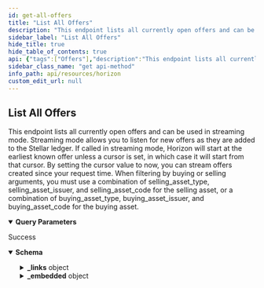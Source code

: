 ```yaml
---
id: get-all-offers
title: "List All Offers"
description: "This endpoint lists all currently open offers and can be used in streaming mode. Streaming mode allows you to listen for new offers as they are added to the Stellar ledger. If called in streaming mode, Horizon will start at the earliest known offer unless a cursor is set, in which case it will start from that cursor. By setting the cursor value to now, you can stream offers created since your request time. When filtering by buying or selling arguments, you must use a combination of selling_asset_type, selling_asset_issuer, and selling_asset_code for the selling asset, or a combination of buying_asset_type, buying_asset_issuer, and buying_asset_code for the buying asset."
sidebar_label: "List All Offers"
hide_title: true
hide_table_of_contents: true
api: {"tags":["Offers"],"description":"This endpoint lists all currently open offers and can be used in streaming mode. Streaming mode allows you to listen for new offers as they are added to the Stellar ledger. If called in streaming mode, Horizon will start at the earliest known offer unless a cursor is set, in which case it will start from that cursor. By setting the cursor value to now, you can stream offers created since your request time. When filtering by buying or selling arguments, you must use a combination of selling_asset_type, selling_asset_issuer, and selling_asset_code for the selling asset, or a combination of buying_asset_type, buying_asset_issuer, and buying_asset_code for the buying asset.","operationId":"GetAllOffers","parameters":[{"name":"sponser","in":"query","required":false,"description":"Account ID of the sponsor. Every account in the response will either be sponsored by the given account ID or have a subentry (trustline, offer, or data entry) which is sponsored by the given account ID.","schema":{"type":"string","example":"GDMQQNJM4UL7QIA66P7R2PZHMQINWZBM77BEBMHLFXD5JEUAHGJ7R4JZ"}},{"name":"seller","in":"query","required":false,"description":"The account ID of the offer creator."},{"name":"selling_asset_type","in":"query","required":false,"description":"The type for the selling asset. Either native, credit_alphanum4, or credit_alphanum12.","schema":{"type":"string","enum":["native","credit_alphanum4","credit_alphanum12"]}},{"name":"selling_asset_issuer","in":"query","required":false,"description":"The Stellar address of the selling asset’s issuer."},{"name":"selling_asset_code","in":"query","required":false,"description":"The code for the selling asset."},{"name":"buying_asset_type","in":"query","required":false,"description":"The type for the buying asset. Either native, credit_alphanum4, or credit_alphanum12.","schema":{"type":"string","enum":["native","credit_alphanum4","credit_alphanum12"]}},{"name":"buying_asset_issuer","in":"query","required":false,"description":"The Stellar address of the buying asset’s issuer."},{"name":"buying_asset_code","in":"query","required":false,"description":"The code for the buying asset."},{"name":"cursor","in":"query","required":false,"description":"A number that points to a specific location in a collection of responses and is pulled from the paging_token value of a record.","schema":{"type":"integer","example":6606617478959105}},{"name":"order","in":"query","required":false,"description":"A designation of the order in which records should appear. Options include asc (ascending) or desc (descending). If this argument isn’t set, it defaults to asc.","schema":{"type":"string","enum":["asc","desc"]}},{"name":"limit","in":"query","required":false,"description":"The maximum number of records returned. The limit can range from 1 to 200 - an upper limit that is hardcoded in Horizon for performance reasons. If this argument isn’t designated, it defaults to 10.","schema":{"type":"integer","example":10}}],"x-supports-streaming":true,"responses":{"200":{"description":"Success","content":{"application/json":{"schema":{"allOf":[{"type":"object","properties":{"_links":{"type":"object","properties":{"self":{"type":"object","properties":{"href":{"type":"string","format":"link"},"templated":{"type":"boolean"}},"required":["href"]},"next":{"type":"object","properties":{"href":{"type":"string","format":"link"},"templated":{"type":"boolean"}},"required":["href"]},"prev":{"type":"object","properties":{"href":{"type":"string","format":"link"},"templated":{"type":"boolean"}},"required":["href"]}}}}},{"type":"object","properties":{"_embedded":{"type":"object","properties":{"records":{"type":"array","items":{"type":"object","properties":{"_links":{"type":"object","properties":{"self":{"type":"object","properties":{"href":{"type":"string","format":"link"},"templated":{"type":"boolean"}},"required":["href"]},"offer_maker":{"type":"object","properties":{"href":{"type":"string","format":"link"},"templated":{"type":"boolean"}},"required":["href"]}},"required":["self","offer_maker"]},"id":{"type":"string"},"paging_token":{"type":"string"},"seller":{"type":"string","pattern":"G[A-Z0-9]{55}"},"selling":{"type":"object","properties":{"asset_type":{"type":"string"},"asset_code":{"type":"string"},"asset_issuer":{"type":"string"}},"required":["asset_type"]},"buying":{"type":"object","properties":{"asset_type":{"type":"string"},"asset_code":{"type":"string"},"asset_issuer":{"type":"string"}},"required":["asset_type"]},"amount":{"type":"string"},"price_r":{"type":"object","properties":{"n":{"type":"integer","format":"int32"},"d":{"type":"integer","format":"int32"}}},"price":{"type":"string"},"last_modified_ledger":{"type":"integer","format":"uint32"},"last_modified_time":{"type":"string"},"sponser":{"type":"string"}},"required":["id","paging_token","seller","selling","buying","amount","price_r","price","last_modified_ledger","last_modified_time"]}}}}}}]},"examples":{"GetAllOffers":{"value":{"_links":{"self":{"href":"https://horizon.stellar.org/offers?cursor=&limit=3&order=asc&selling_asset_code=USD&selling_asset_issuer=GDUKMGUGDZQK6YHYA5Z6AY2G4XDSZPSZ3SW5UN3ARVMO6QSRDWP5YLEX&selling_asset_type=credit_alphanum4"},"next":{"href":"https://horizon.stellar.org/offers?cursor=88345152&limit=3&order=asc&selling_asset_code=USD&selling_asset_issuer=GDUKMGUGDZQK6YHYA5Z6AY2G4XDSZPSZ3SW5UN3ARVMO6QSRDWP5YLEX&selling_asset_type=credit_alphanum4"},"prev":{"href":"https://horizon.stellar.org/offers?cursor=71673427&limit=3&order=desc&selling_asset_code=USD&selling_asset_issuer=GDUKMGUGDZQK6YHYA5Z6AY2G4XDSZPSZ3SW5UN3ARVMO6QSRDWP5YLEX&selling_asset_type=credit_alphanum4"}},"_embedded":{"records":[{"_links":{"self":{"href":"https://horizon.stellar.org/offers/71673427"},"offer_maker":{"href":"https://horizon.stellar.org/accounts/GBJPWEIFX6KO4H52BF3QJDYRCLXB2P3Z3QTKWUGFOOFH5MSRZV4WLRZ7"}},"id":71673427,"paging_token":"71673427","seller":"GBJPWEIFX6KO4H52BF3QJDYRCLXB2P3Z3QTKWUGFOOFH5MSRZV4WLRZ7","selling":{"asset_type":"credit_alphanum4","asset_code":"USD","asset_issuer":"GDUKMGUGDZQK6YHYA5Z6AY2G4XDSZPSZ3SW5UN3ARVMO6QSRDWP5YLEX"},"buying":{"asset_type":"credit_alphanum4","asset_code":"BTC","asset_issuer":"GAUTUYY2THLF7SGITDFMXJVYH3LHDSMGEAKSBU267M2K7A3W543CKUEF"},"amount":"25.6545775","price_r":{"n":289696073,"d":25654776},"price":"11.2920913","last_modified_ledger":26981646,"last_modified_time":"2019-11-26T13:42:10Z"},{"_links":{"self":{"href":"https://horizon.stellar.org/offers/88328208"},"offer_maker":{"href":"https://horizon.stellar.org/accounts/GBSYMLHG5TGQ4O3NSPIO4DSCS4AC6YRJOQWQC3EW7O257RAUHI5SA45R"}},"id":88328208,"paging_token":"88328208","seller":"GBSYMLHG5TGQ4O3NSPIO4DSCS4AC6YRJOQWQC3EW7O257RAUHI5SA45R","selling":{"asset_type":"credit_alphanum4","asset_code":"USD","asset_issuer":"GDUKMGUGDZQK6YHYA5Z6AY2G4XDSZPSZ3SW5UN3ARVMO6QSRDWP5YLEX"},"buying":{"asset_type":"credit_alphanum4","asset_code":"BTC","asset_issuer":"GBVOL67TMUQBGL4TZYNMY3ZQ5WGQYFPFD5VJRWXR72VA33VFNL225PL5"},"amount":"2.4664893","price_r":{"n":500,"d":1233},"price":"0.4055150","last_modified_ledger":23886660,"last_modified_time":"2019-05-17T00:33:16Z"},{"_links":{"self":{"href":"https://horizon.stellar.org/offers/88345152"},"offer_maker":{"href":"https://horizon.stellar.org/accounts/GACTQP5TAWIXF2LV4GWGJWIUNHKDWZ2ITCFDP37FIGOFPR3ORMQRR63U"}},"id":88345152,"paging_token":"88345152","seller":"GACTQP5TAWIXF2LV4GWGJWIUNHKDWZ2ITCFDP37FIGOFPR3ORMQRR63U","selling":{"asset_type":"credit_alphanum4","asset_code":"USD","asset_issuer":"GDUKMGUGDZQK6YHYA5Z6AY2G4XDSZPSZ3SW5UN3ARVMO6QSRDWP5YLEX"},"buying":{"asset_type":"credit_alphanum4","asset_code":"USD","asset_issuer":"GBUYUAI75XXWDZEKLY66CFYKQPET5JR4EENXZBUZ3YXZ7DS56Z4OKOFU"},"amount":"10.0000000","price_r":{"n":11,"d":10},"price":"1.1000000","last_modified_ledger":23887778,"last_modified_time":"2019-05-17T02:19:19Z"}]}}}}}}}},"method":"get","path":"/offers","servers":[{"url":"https://horizon.stellar.org","description":"The main network"},{"url":"https://horizon-testnet.stellar.org","description":"The test network"}],"info":{"title":"Horizon","version":"0.0.1"},"postman":{"name":"List All Offers","description":{"content":"This endpoint lists all currently open offers and can be used in streaming mode. Streaming mode allows you to listen for new offers as they are added to the Stellar ledger. If called in streaming mode, Horizon will start at the earliest known offer unless a cursor is set, in which case it will start from that cursor. By setting the cursor value to now, you can stream offers created since your request time. When filtering by buying or selling arguments, you must use a combination of selling_asset_type, selling_asset_issuer, and selling_asset_code for the selling asset, or a combination of buying_asset_type, buying_asset_issuer, and buying_asset_code for the buying asset.","type":"text/plain"},"url":{"path":["offers"],"host":["{{baseUrl}}"],"query":[{"disabled":false,"description":{"content":"Account ID of the sponsor. Every account in the response will either be sponsored by the given account ID or have a subentry (trustline, offer, or data entry) which is sponsored by the given account ID.","type":"text/plain"},"key":"sponser","value":""},{"description":{"content":"The account ID of the offer creator.","type":"text/plain"},"key":"seller","value":""},{"disabled":false,"description":{"content":"The type for the selling asset. Either native, credit_alphanum4, or credit_alphanum12.","type":"text/plain"},"key":"selling_asset_type","value":""},{"description":{"content":"The Stellar address of the selling asset’s issuer.","type":"text/plain"},"key":"selling_asset_issuer","value":""},{"description":{"content":"The code for the selling asset.","type":"text/plain"},"key":"selling_asset_code","value":""},{"disabled":false,"description":{"content":"The type for the buying asset. Either native, credit_alphanum4, or credit_alphanum12.","type":"text/plain"},"key":"buying_asset_type","value":""},{"description":{"content":"The Stellar address of the buying asset’s issuer.","type":"text/plain"},"key":"buying_asset_issuer","value":""},{"description":{"content":"The code for the buying asset.","type":"text/plain"},"key":"buying_asset_code","value":""},{"disabled":false,"description":{"content":"A number that points to a specific location in a collection of responses and is pulled from the paging_token value of a record.","type":"text/plain"},"key":"cursor","value":""},{"disabled":false,"description":{"content":"A designation of the order in which records should appear. Options include asc (ascending) or desc (descending). If this argument isn’t set, it defaults to asc.","type":"text/plain"},"key":"order","value":""},{"disabled":false,"description":{"content":"The maximum number of records returned. The limit can range from 1 to 200 - an upper limit that is hardcoded in Horizon for performance reasons. If this argument isn’t designated, it defaults to 10.","type":"text/plain"},"key":"limit","value":""}],"variable":[]},"header":[{"key":"Accept","value":"application/json"}],"method":"GET"}}
sidebar_class_name: "get api-method"
info_path: api/resources/horizon
custom_edit_url: null
---
```



## List All Offers



This endpoint lists all currently open offers and can be used in streaming mode. Streaming mode allows you to listen for new offers as they are added to the Stellar ledger. If called in streaming mode, Horizon will start at the earliest known offer unless a cursor is set, in which case it will start from that cursor. By setting the cursor value to now, you can stream offers created since your request time. When filtering by buying or selling arguments, you must use a combination of selling_asset_type, selling_asset_issuer, and selling_asset_code for the selling asset, or a combination of buying_asset_type, buying_asset_issuer, and buying_asset_code for the buying asset.

<details style={{"marginBottom":"1rem"}} data-collapsed={false} open={true}><summary style={{}}><strong>Query Parameters</strong></summary><div><ul><ParamsItem className={"paramsItem"} param={{"name":"sponser","in":"query","required":false,"description":"Account ID of the sponsor. Every account in the response will either be sponsored by the given account ID or have a subentry (trustline, offer, or data entry) which is sponsored by the given account ID.","schema":{"type":"string","example":"GDMQQNJM4UL7QIA66P7R2PZHMQINWZBM77BEBMHLFXD5JEUAHGJ7R4JZ"}}}></ParamsItem><ParamsItem className={"paramsItem"} param={{"name":"seller","in":"query","required":false,"description":"The account ID of the offer creator."}}></ParamsItem><ParamsItem className={"paramsItem"} param={{"name":"selling_asset_type","in":"query","required":false,"description":"The type for the selling asset. Either native, credit_alphanum4, or credit_alphanum12.","schema":{"type":"string","enum":["native","credit_alphanum4","credit_alphanum12"]}}}></ParamsItem><ParamsItem className={"paramsItem"} param={{"name":"selling_asset_issuer","in":"query","required":false,"description":"The Stellar address of the selling asset’s issuer."}}></ParamsItem><ParamsItem className={"paramsItem"} param={{"name":"selling_asset_code","in":"query","required":false,"description":"The code for the selling asset."}}></ParamsItem><ParamsItem className={"paramsItem"} param={{"name":"buying_asset_type","in":"query","required":false,"description":"The type for the buying asset. Either native, credit_alphanum4, or credit_alphanum12.","schema":{"type":"string","enum":["native","credit_alphanum4","credit_alphanum12"]}}}></ParamsItem><ParamsItem className={"paramsItem"} param={{"name":"buying_asset_issuer","in":"query","required":false,"description":"The Stellar address of the buying asset’s issuer."}}></ParamsItem><ParamsItem className={"paramsItem"} param={{"name":"buying_asset_code","in":"query","required":false,"description":"The code for the buying asset."}}></ParamsItem><ParamsItem className={"paramsItem"} param={{"name":"cursor","in":"query","required":false,"description":"A number that points to a specific location in a collection of responses and is pulled from the paging_token value of a record.","schema":{"type":"integer","example":6606617478959105}}}></ParamsItem><ParamsItem className={"paramsItem"} param={{"name":"order","in":"query","required":false,"description":"A designation of the order in which records should appear. Options include asc (ascending) or desc (descending). If this argument isn’t set, it defaults to asc.","schema":{"type":"string","enum":["asc","desc"]}}}></ParamsItem><ParamsItem className={"paramsItem"} param={{"name":"limit","in":"query","required":false,"description":"The maximum number of records returned. The limit can range from 1 to 200 - an upper limit that is hardcoded in Horizon for performance reasons. If this argument isn’t designated, it defaults to 10.","schema":{"type":"integer","example":10}}}></ParamsItem></ul></div></details><div><ApiTabs><TabItem label={"200"} value={"200"}><div>

Success

</div><div><MimeTabs schemaType={"response"}><TabItem label={"application/json"} value={"application/json"}><SchemaTabs><TabItem label={"Schema"} value={"Schema"}><details style={{}} data-collapsed={false} open={true}><summary style={{"textAlign":"left"}}><strong>Schema</strong></summary><div style={{"textAlign":"left","marginLeft":"1rem"}}></div><ul style={{"marginLeft":"1rem"}}><SchemaItem collapsible={true} className={"schemaItem"}><details style={{}}><summary style={{}}><strong>_links</strong><span style={{"opacity":"0.6"}}> object</span></summary><div style={{"marginLeft":"1rem"}}><SchemaItem collapsible={true} className={"schemaItem"}><details style={{}}><summary style={{}}><strong>self</strong><span style={{"opacity":"0.6"}}> object</span></summary><div style={{"marginLeft":"1rem"}}><SchemaItem collapsible={false} name={"href"} required={false} schemaName={"link"} qualifierMessage={undefined} schema={{"type":"string","format":"link"}}></SchemaItem><SchemaItem collapsible={false} name={"templated"} required={false} schemaName={"boolean"} qualifierMessage={undefined} schema={{"type":"boolean"}}></SchemaItem></div></details></SchemaItem><SchemaItem collapsible={true} className={"schemaItem"}><details style={{}}><summary style={{}}><strong>next</strong><span style={{"opacity":"0.6"}}> object</span></summary><div style={{"marginLeft":"1rem"}}><SchemaItem collapsible={false} name={"href"} required={false} schemaName={"link"} qualifierMessage={undefined} schema={{"type":"string","format":"link"}}></SchemaItem><SchemaItem collapsible={false} name={"templated"} required={false} schemaName={"boolean"} qualifierMessage={undefined} schema={{"type":"boolean"}}></SchemaItem></div></details></SchemaItem><SchemaItem collapsible={true} className={"schemaItem"}><details style={{}}><summary style={{}}><strong>prev</strong><span style={{"opacity":"0.6"}}> object</span></summary><div style={{"marginLeft":"1rem"}}><SchemaItem collapsible={false} name={"href"} required={false} schemaName={"link"} qualifierMessage={undefined} schema={{"type":"string","format":"link"}}></SchemaItem><SchemaItem collapsible={false} name={"templated"} required={false} schemaName={"boolean"} qualifierMessage={undefined} schema={{"type":"boolean"}}></SchemaItem></div></details></SchemaItem></div></details></SchemaItem><SchemaItem collapsible={true} className={"schemaItem"}><details style={{}}><summary style={{}}><strong>_embedded</strong><span style={{"opacity":"0.6"}}> object</span></summary><div style={{"marginLeft":"1rem"}}><SchemaItem collapsible={true} className={"schemaItem"}><details style={{}}><summary style={{}}><strong>records</strong><span style={{"opacity":"0.6"}}> object[]</span></summary><div style={{"marginLeft":"1rem"}}><li><div style={{"fontSize":"var(--ifm-code-font-size)","opacity":"0.6","marginLeft":"-.5rem","paddingBottom":".5rem"}}>Array [</div></li><SchemaItem collapsible={true} className={"schemaItem"}><details style={{}}><summary style={{}}><strong>_links</strong><span style={{"opacity":"0.6"}}> object</span></summary><div style={{"marginLeft":"1rem"}}><SchemaItem collapsible={true} className={"schemaItem"}><details style={{}}><summary style={{}}><strong>self</strong><span style={{"opacity":"0.6"}}> object</span></summary><div style={{"marginLeft":"1rem"}}><SchemaItem collapsible={false} name={"href"} required={false} schemaName={"link"} qualifierMessage={undefined} schema={{"type":"string","format":"link"}}></SchemaItem><SchemaItem collapsible={false} name={"templated"} required={false} schemaName={"boolean"} qualifierMessage={undefined} schema={{"type":"boolean"}}></SchemaItem></div></details></SchemaItem><SchemaItem collapsible={true} className={"schemaItem"}><details style={{}}><summary style={{}}><strong>offer_maker</strong><span style={{"opacity":"0.6"}}> object</span></summary><div style={{"marginLeft":"1rem"}}><SchemaItem collapsible={false} name={"href"} required={false} schemaName={"link"} qualifierMessage={undefined} schema={{"type":"string","format":"link"}}></SchemaItem><SchemaItem collapsible={false} name={"templated"} required={false} schemaName={"boolean"} qualifierMessage={undefined} schema={{"type":"boolean"}}></SchemaItem></div></details></SchemaItem></div></details></SchemaItem><SchemaItem collapsible={false} name={"id"} required={false} schemaName={"string"} qualifierMessage={undefined} schema={{"type":"string"}}></SchemaItem><SchemaItem collapsible={false} name={"paging_token"} required={false} schemaName={"string"} qualifierMessage={undefined} schema={{"type":"string"}}></SchemaItem><SchemaItem collapsible={false} name={"seller"} required={false} schemaName={"string"} qualifierMessage={"**Possible values:** Value must match regular expression `G[A-Z0-9]{55}`"} schema={{"type":"string","pattern":"G[A-Z0-9]{55}"}}></SchemaItem><SchemaItem collapsible={true} className={"schemaItem"}><details style={{}}><summary style={{}}><strong>selling</strong><span style={{"opacity":"0.6"}}> object</span></summary><div style={{"marginLeft":"1rem"}}><SchemaItem collapsible={false} name={"asset_type"} required={false} schemaName={"string"} qualifierMessage={undefined} schema={{"type":"string"}}></SchemaItem><SchemaItem collapsible={false} name={"asset_code"} required={false} schemaName={"string"} qualifierMessage={undefined} schema={{"type":"string"}}></SchemaItem><SchemaItem collapsible={false} name={"asset_issuer"} required={false} schemaName={"string"} qualifierMessage={undefined} schema={{"type":"string"}}></SchemaItem></div></details></SchemaItem><SchemaItem collapsible={true} className={"schemaItem"}><details style={{}}><summary style={{}}><strong>buying</strong><span style={{"opacity":"0.6"}}> object</span></summary><div style={{"marginLeft":"1rem"}}><SchemaItem collapsible={false} name={"asset_type"} required={false} schemaName={"string"} qualifierMessage={undefined} schema={{"type":"string"}}></SchemaItem><SchemaItem collapsible={false} name={"asset_code"} required={false} schemaName={"string"} qualifierMessage={undefined} schema={{"type":"string"}}></SchemaItem><SchemaItem collapsible={false} name={"asset_issuer"} required={false} schemaName={"string"} qualifierMessage={undefined} schema={{"type":"string"}}></SchemaItem></div></details></SchemaItem><SchemaItem collapsible={false} name={"amount"} required={false} schemaName={"string"} qualifierMessage={undefined} schema={{"type":"string"}}></SchemaItem><SchemaItem collapsible={true} className={"schemaItem"}><details style={{}}><summary style={{}}><strong>price_r</strong><span style={{"opacity":"0.6"}}> object</span></summary><div style={{"marginLeft":"1rem"}}><SchemaItem collapsible={false} name={"n"} required={false} schemaName={"int32"} qualifierMessage={undefined} schema={{"type":"integer","format":"int32"}}></SchemaItem><SchemaItem collapsible={false} name={"d"} required={false} schemaName={"int32"} qualifierMessage={undefined} schema={{"type":"integer","format":"int32"}}></SchemaItem></div></details></SchemaItem><SchemaItem collapsible={false} name={"price"} required={false} schemaName={"string"} qualifierMessage={undefined} schema={{"type":"string"}}></SchemaItem><SchemaItem collapsible={false} name={"last_modified_ledger"} required={false} schemaName={"uint32"} qualifierMessage={undefined} schema={{"type":"integer","format":"uint32"}}></SchemaItem><SchemaItem collapsible={false} name={"last_modified_time"} required={false} schemaName={"string"} qualifierMessage={undefined} schema={{"type":"string"}}></SchemaItem><SchemaItem collapsible={false} name={"sponser"} required={false} schemaName={"string"} qualifierMessage={undefined} schema={{"type":"string"}}></SchemaItem><li><div style={{"fontSize":"var(--ifm-code-font-size)","opacity":"0.6","marginLeft":"-.5rem"}}>]</div></li></div></details></SchemaItem></div></details></SchemaItem></ul></details></TabItem><TabItem label={"Example (from schema)"} value={"Example (from schema)"}><ResponseSamples responseExample={"{\n  \"_links\": {\n    \"self\": {\n      \"href\": \"string\",\n      \"templated\": true\n    },\n    \"next\": {\n      \"href\": \"string\",\n      \"templated\": true\n    },\n    \"prev\": {\n      \"href\": \"string\",\n      \"templated\": true\n    }\n  },\n  \"_embedded\": {\n    \"records\": [\n      {\n        \"_links\": {\n          \"self\": {\n            \"href\": \"string\",\n            \"templated\": true\n          },\n          \"offer_maker\": {\n            \"href\": \"string\",\n            \"templated\": true\n          }\n        },\n        \"id\": \"string\",\n        \"paging_token\": \"string\",\n        \"seller\": \"string\",\n        \"selling\": {\n          \"asset_type\": \"string\",\n          \"asset_code\": \"string\",\n          \"asset_issuer\": \"string\"\n        },\n        \"buying\": {\n          \"asset_type\": \"string\",\n          \"asset_code\": \"string\",\n          \"asset_issuer\": \"string\"\n        },\n        \"amount\": \"string\",\n        \"price_r\": {\n          \"n\": 0,\n          \"d\": 0\n        },\n        \"price\": \"string\",\n        \"last_modified_ledger\": 0,\n        \"last_modified_time\": \"string\",\n        \"sponser\": \"string\"\n      }\n    ]\n  }\n}"} language={"json"}></ResponseSamples></TabItem><TabItem label={"GetAllOffers"} value={"GetAllOffers"}><ResponseSamples responseExample={"{\n  \"_links\": {\n    \"self\": {\n      \"href\": \"https://horizon.stellar.org/offers?cursor=&limit=3&order=asc&selling_asset_code=USD&selling_asset_issuer=GDUKMGUGDZQK6YHYA5Z6AY2G4XDSZPSZ3SW5UN3ARVMO6QSRDWP5YLEX&selling_asset_type=credit_alphanum4\"\n    },\n    \"next\": {\n      \"href\": \"https://horizon.stellar.org/offers?cursor=88345152&limit=3&order=asc&selling_asset_code=USD&selling_asset_issuer=GDUKMGUGDZQK6YHYA5Z6AY2G4XDSZPSZ3SW5UN3ARVMO6QSRDWP5YLEX&selling_asset_type=credit_alphanum4\"\n    },\n    \"prev\": {\n      \"href\": \"https://horizon.stellar.org/offers?cursor=71673427&limit=3&order=desc&selling_asset_code=USD&selling_asset_issuer=GDUKMGUGDZQK6YHYA5Z6AY2G4XDSZPSZ3SW5UN3ARVMO6QSRDWP5YLEX&selling_asset_type=credit_alphanum4\"\n    }\n  },\n  \"_embedded\": {\n    \"records\": [\n      {\n        \"_links\": {\n          \"self\": {\n            \"href\": \"https://horizon.stellar.org/offers/71673427\"\n          },\n          \"offer_maker\": {\n            \"href\": \"https://horizon.stellar.org/accounts/GBJPWEIFX6KO4H52BF3QJDYRCLXB2P3Z3QTKWUGFOOFH5MSRZV4WLRZ7\"\n          }\n        },\n        \"id\": 71673427,\n        \"paging_token\": \"71673427\",\n        \"seller\": \"GBJPWEIFX6KO4H52BF3QJDYRCLXB2P3Z3QTKWUGFOOFH5MSRZV4WLRZ7\",\n        \"selling\": {\n          \"asset_type\": \"credit_alphanum4\",\n          \"asset_code\": \"USD\",\n          \"asset_issuer\": \"GDUKMGUGDZQK6YHYA5Z6AY2G4XDSZPSZ3SW5UN3ARVMO6QSRDWP5YLEX\"\n        },\n        \"buying\": {\n          \"asset_type\": \"credit_alphanum4\",\n          \"asset_code\": \"BTC\",\n          \"asset_issuer\": \"GAUTUYY2THLF7SGITDFMXJVYH3LHDSMGEAKSBU267M2K7A3W543CKUEF\"\n        },\n        \"amount\": \"25.6545775\",\n        \"price_r\": {\n          \"n\": 289696073,\n          \"d\": 25654776\n        },\n        \"price\": \"11.2920913\",\n        \"last_modified_ledger\": 26981646,\n        \"last_modified_time\": \"2019-11-26T13:42:10Z\"\n      },\n      {\n        \"_links\": {\n          \"self\": {\n            \"href\": \"https://horizon.stellar.org/offers/88328208\"\n          },\n          \"offer_maker\": {\n            \"href\": \"https://horizon.stellar.org/accounts/GBSYMLHG5TGQ4O3NSPIO4DSCS4AC6YRJOQWQC3EW7O257RAUHI5SA45R\"\n          }\n        },\n        \"id\": 88328208,\n        \"paging_token\": \"88328208\",\n        \"seller\": \"GBSYMLHG5TGQ4O3NSPIO4DSCS4AC6YRJOQWQC3EW7O257RAUHI5SA45R\",\n        \"selling\": {\n          \"asset_type\": \"credit_alphanum4\",\n          \"asset_code\": \"USD\",\n          \"asset_issuer\": \"GDUKMGUGDZQK6YHYA5Z6AY2G4XDSZPSZ3SW5UN3ARVMO6QSRDWP5YLEX\"\n        },\n        \"buying\": {\n          \"asset_type\": \"credit_alphanum4\",\n          \"asset_code\": \"BTC\",\n          \"asset_issuer\": \"GBVOL67TMUQBGL4TZYNMY3ZQ5WGQYFPFD5VJRWXR72VA33VFNL225PL5\"\n        },\n        \"amount\": \"2.4664893\",\n        \"price_r\": {\n          \"n\": 500,\n          \"d\": 1233\n        },\n        \"price\": \"0.4055150\",\n        \"last_modified_ledger\": 23886660,\n        \"last_modified_time\": \"2019-05-17T00:33:16Z\"\n      },\n      {\n        \"_links\": {\n          \"self\": {\n            \"href\": \"https://horizon.stellar.org/offers/88345152\"\n          },\n          \"offer_maker\": {\n            \"href\": \"https://horizon.stellar.org/accounts/GACTQP5TAWIXF2LV4GWGJWIUNHKDWZ2ITCFDP37FIGOFPR3ORMQRR63U\"\n          }\n        },\n        \"id\": 88345152,\n        \"paging_token\": \"88345152\",\n        \"seller\": \"GACTQP5TAWIXF2LV4GWGJWIUNHKDWZ2ITCFDP37FIGOFPR3ORMQRR63U\",\n        \"selling\": {\n          \"asset_type\": \"credit_alphanum4\",\n          \"asset_code\": \"USD\",\n          \"asset_issuer\": \"GDUKMGUGDZQK6YHYA5Z6AY2G4XDSZPSZ3SW5UN3ARVMO6QSRDWP5YLEX\"\n        },\n        \"buying\": {\n          \"asset_type\": \"credit_alphanum4\",\n          \"asset_code\": \"USD\",\n          \"asset_issuer\": \"GBUYUAI75XXWDZEKLY66CFYKQPET5JR4EENXZBUZ3YXZ7DS56Z4OKOFU\"\n        },\n        \"amount\": \"10.0000000\",\n        \"price_r\": {\n          \"n\": 11,\n          \"d\": 10\n        },\n        \"price\": \"1.1000000\",\n        \"last_modified_ledger\": 23887778,\n        \"last_modified_time\": \"2019-05-17T02:19:19Z\"\n      }\n    ]\n  }\n}"} language={"json"}></ResponseSamples></TabItem></SchemaTabs></TabItem></MimeTabs></div></TabItem></ApiTabs></div>
      